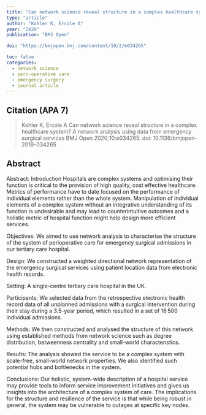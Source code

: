 ```yaml
---
title: "Can network science reveal structure in a complex healthcare system? A network analysis using data from emergency surgical services"
type: "article"
author: "Kohler K, Ercole A"
year: "2020"
publication: "BMJ Open"

doi: "https://bmjopen.bmj.com/content/10/2/e034265"

toc: false
categories:
  - network science
  - peri-operative care
  - emergency surgery
  - journal article
---
```


## Citation (APA 7)

> Kohler K, Ercole A Can network science reveal structure in a complex healthcare system? A network analysis using data from emergency surgical services BMJ Open 2020;10:e034265. doi: 10.1136/bmjopen-2019-034265
 
## Abstract

Abstract: Introduction Hospitals are complex systems and optimising their function is critical to the provision of high quality, cost effective healthcare. Metrics of performance have to date focused on the performance of individual elements rather than the whole system. Manipulation of individual elements of a complex system without an integrative understanding of its function is undesirable and may lead to counterintuitive outcomes and a holistic metric of hospital function might help design more efficient services.

Objectives: We aimed to use network analysis to characterise the structure of the system of perioperative care for emergency surgical admissions in our tertiary care hospital.

Design: We constructed a weighted directional network representation of the emergency surgical services using patient location data from electronic health records.

Setting: A single-centre tertiary care hospital in the UK.

Participants: We selected data from the retrospective electronic health record data of all unplanned admissions with a surgical intervention during their stay during a 3.5-year period, which resulted in a set of 16 500 individual admissions.

Methods: We then constructed and analysed the structure of this network using established methods from network science such as degree distribution, betweenness centrality and small-world characteristics.

Results: The analysis showed the service to be a complex system with scale-free, small-world network properties. We also identified such potential hubs and bottlenecks in the system.

Conclusions: Our holistic, system-wide description of a hospital service may provide tools to inform service improvement initiatives and gives us insights into the architecture of a complex system of care. The implications for the structure and resilience of the service is that while being robust in general, the system may be vulnerable to outages at specific key nodes.